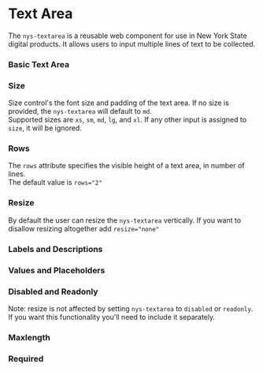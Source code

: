 
<Meta of={NysTextareaStories} title="Components/Textarea/Documentation" />


# Text Area
The `nys-textarea` is a reusable web component for use in New York State digital products. It allows users to input multiple lines of text to be collected.

### Basic Text Area

<Canvas of={NysTextareaStories.Blank} />

### Size 
Size control's the font size and padding of the text area. If no size is provided, the `nys-textarea` will default to `md`.\
Supported sizes are `xs`, `sm`, `md`, `lg`, and `xl`. If any other input is assigned to `size`, it will be ignored.

<Canvas of={NysTextareaStories.Size} />

### Rows
The `rows` attribute specifies the visible height of a text area, in number of lines.\
The default value is `rows="2"`

<Canvas of={NysTextareaStories.Rows} />

### Resize
By default the user can resize the `nys-textarea` vertically. If you want to disallow resizing altogether add `resize="none"`

<Canvas of={NysTextareaStories.Resize} />

### Labels and Descriptions

<Canvas of={NysTextareaStories.Labels} />

### Values and Placeholders

<Canvas of={NysTextareaStories.ValueAndPlaceholder} />

### Disabled and Readonly
Note: resize is not affected by setting `nys-textarea` to `disabled` or `readonly`. If you want this functionality you'll need to include it separately.

<Canvas of={NysTextareaStories.DisabledAndReadonly} />

### Maxlength

<Canvas of={NysTextareaStories.Maxlength} />

### Required

<Canvas of={NysTextareaStories.Required} />